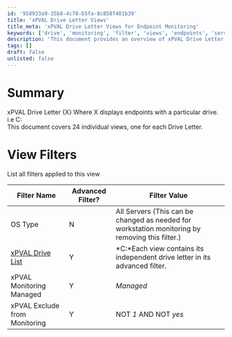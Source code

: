 ```yaml
---
id: '958933a9-35b8-4c70-b5fa-8c858f481b39'
title: 'xPVAL Drive Letter Views'
title_meta: 'xPVAL Drive Letter Views for Endpoint Monitoring'
keywords: ['drive', 'monitoring', 'filter', 'views', 'endpoints', 'servers']
description: 'This document provides an overview of xPVAL Drive Letter views, detailing filters applied to monitor endpoints based on specific drive letters. It includes 24 individual views for each drive letter, focusing on configuration and management settings for effective monitoring.'
tags: []
draft: false
unlisted: false
---
```

# Summary

xPVAL Drive Letter {X} Where X displays endpoints with a particular drive. i.e C:  
This document covers 24 individual views, one for each Drive Letter.

# View Filters

List all filters applied to this view

| Filter Name                             | Advanced Filter? | Filter Value                                                                                           |
|-----------------------------------------|------------------|--------------------------------------------------------------------------------------------------------|
| OS Type                                 | N                | All Servers (This can be changed as needed for workstation monitoring by removing this filter.)        |
| [xPVAL Drive List](https://proval.itglue.com/DOC-5078775-10793262) | Y                | *C:*Each view contains its independent drive letter in its advanced filter.                       |
| xPVAL Monitoring Managed                | Y                | *Managed*                                                                                            |
| xPVAL Exclude from Monitoring           | Y                | NOT *1* AND NOT *yes*                                                                                |













